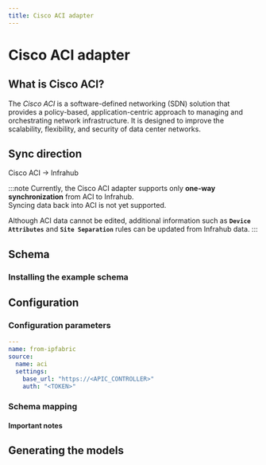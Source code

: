 ```yaml
---
title: Cisco ACI adapter
---
```


# Cisco ACI adapter

## What is Cisco ACI?

The *Cisco ACI* is a software-defined networking (SDN) solution that provides a policy-based, application-centric approach to managing and orchestrating network infrastructure. 
It is designed to improve the scalability, flexibility, and security of data center networks.

## Sync direction

Cisco ACI → Infrahub

:::note
Currently, the Cisco ACI adapter supports only **one-way synchronization** from ACI to Infrahub.  
Syncing data back into ACI is not yet supported.

Although ACI data cannot be edited, additional information such as **`Device Attributes`** and **`Site Separation`** rules can be updated from Infrahub data.
:::

## Schema


### Installing the example schema


## Configuration


### Configuration parameters


```yaml
---
name: from-ipfabric
source:
  name: aci
  settings:
    base_url: "https://<APIC_CONTROLLER>"
    auth: "<TOKEN>"
```

### Schema mapping


#### Important notes

## Generating the models

